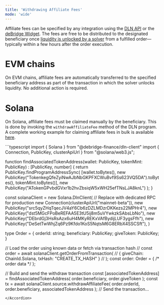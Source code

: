 ```yaml
---
title: 'Withdrawing Affiliate Fees'
mode: 'wide'
---
```


Affiliate fees can be specified by any integration using the [DLN API](dln-dropdown/integration-guidelines/api/authentication) or the [deBridge
Widget](/widget/deBridge-widget). The fees are free to be distributed to the designated beneficiary once [liquidity is unlocked by a
solver](dln-dropdown/dln-specifics/order-fulfillment/claiming-order) from a fulfilled order—typically within a few hours after the order execution.

# EVM chains

On EVM chains, affiliate fees are automatically transferred to the specified beneficiary address as part of the transaction in which the solver unlocks liquidity. No additional action is required.

# Solana

On Solana, affiliate fees must be claimed manually by the beneficiary. This is done by invoking the `withdrawAffiliateFee` method of the DLN program. A
complete working example for claiming affiliate fees in bulk is available
[here](https://github.com/debridge-finance/api-integrator-example/blob/master/src/scripts/affiliates/sol-batch-withdraw.ts). 

<Accordion title="Simplified Example Snippet">
```typescript
import { Solana } from "@debridge-finance/dln-client"
import { Connection, PublicKey, clusterApiUrl } from "@solana/web3.js";

function findAssociatedTokenAddress(wallet: PublicKey, tokenMint: PublicKey)
    : [PublicKey, number] {
    return PublicKey.findProgramAddressSync(
        [wallet.toBytes(), 
        new PublicKey("TokenkegQfeZyiNwAJbNbGKPFXCWuBvf9Ss623VQ5DA").toBytes(), 
        tokenMint.toBytes()], 
        new PublicKey("ATokenGPvbdGVxr1b2hvZbsiqW5xWH25efTNsLJA8knL")
    );
}

const solanaClient = new Solana.DlnClient(
    // Replace with dedicated RPC for production
    new Connection(clusterApiUrl("mainnet-beta")), 
    new PublicKey("src5qyZHqTqecJV4aY6Cb6zDZLMDzrDKKezs22MPHr4"), 
    new PublicKey("dst5MGcFPoBeREFAA5E3tU5ij8m5uVYwkzkSAbsLbNo"), 
    new PublicKey("DEbrdGj3HsRsAzx6uH4MKyREKxVAfBydijLUF3ygsFfh"), 
    new PublicKey("DeSetTwWhjZq6Pz9Kfdo1KoS5NqtsM6G8ERbX4SSCSft"),
)

type Order = {
    orderId: string;
    beneficiary: PublicKey;
    giveToken: PublicKey;
}

// Load the order using known data or fetch via transaction hash
// const order = await solanaClient.getOrderFromTransaction(
//     { giveChain: ChainId.Solana, txHash: "CREATE_TX_HASH" }
// );
const order: Order = { /* order data */ };

// Build and send the withdraw transaction
const [associatedTokenAddress] = findAssociatedTokenAddress(
    order.beneficiary, 
    order.giveToken
);
const tx = await solanaClient.source.withdrawAffiliateFee(
    order.orderId, 
    order.beneficiary, 
    associatedTokenAddress
);
// Send the transaction...
```
</Accordion>